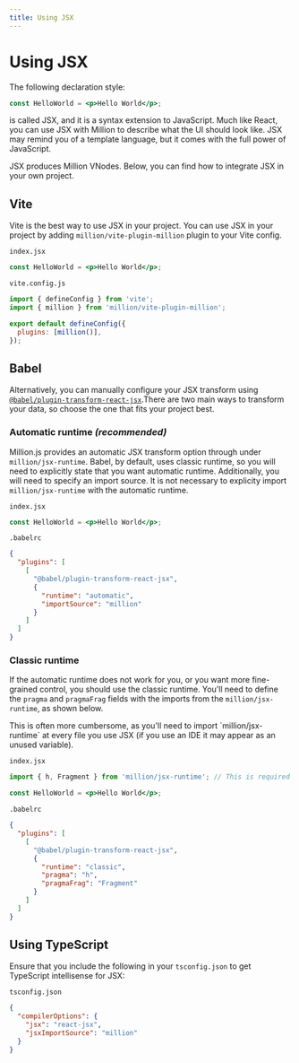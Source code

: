 ```yaml
---
title: Using JSX
---
```



# Using JSX

The following declaration style:

```jsx
const HelloWorld = <p>Hello World</p>;
```

is called JSX, and it is a syntax extension to JavaScript. Much like React, you can use JSX with Million to describe what the UI should look like. JSX may remind you of a template language, but it comes with the full power of JavaScript.

JSX produces Million VNodes. Below, you can find how to integrate JSX in your own project.

## Vite

Vite is the best way to use JSX in your project. You can use JSX in your project by adding `million/vite-plugin-million` plugin to your Vite config.

`index.jsx`

```jsx
const HelloWorld = <p>Hello World</p>;
```

`vite.config.js`

```js
import { defineConfig } from 'vite';
import { million } from 'million/vite-plugin-million';

export default defineConfig({
  plugins: [million()],
});
```

## Babel

Alternatively, you can manually configure your JSX transform using [`@babel/plugin-transform-react-jsx`](https://babeljs.io/docs/en/babel-plugin-transform-react-jsx/).There are two main ways to transform your data, so choose the one that fits your project best.

### Automatic runtime _(recommended)_

Million.js provides an automatic JSX transform option through under `million/jsx-runtime`. Babel, by default, uses classic runtime, so you will need to explicitly state that you want automatic runtime. Additionally, you will need to specify an import source. It is not necessary to explicity import `million/jsx-runtime` with the automatic runtime.

`index.jsx`

```jsx
const HelloWorld = <p>Hello World</p>;
```

`.babelrc`

```json
{
  "plugins": [
    [
      "@babel/plugin-transform-react-jsx",
      {
        "runtime": "automatic",
        "importSource": "million"
      }
    ]
  ]
}
```

### Classic runtime

If the automatic runtime does not work for you, or you want more fine-grained control, you should use the classic runtime. You'll need to define the `pragma` and `pragmaFrag` fields with the imports from the `million/jsx-runtime`, as shown below.

<Callout type="warning" emoji="⚠️">
  This is often more cumbersome, as you'll need to import `million/jsx-runtime`
  at every file you use JSX (if you use an IDE it may appear as an unused
  variable).
</Callout>

`index.jsx`

```jsx
import { h, Fragment } from 'million/jsx-runtime'; // This is required

const HelloWorld = <p>Hello World</p>;
```

`.babelrc`

```json
{
  "plugins": [
    [
      "@babel/plugin-transform-react-jsx",
      {
        "runtime": "classic",
        "pragma": "h",
        "pragmaFrag": "Fragment"
      }
    ]
  ]
}
```

## Using TypeScript

Ensure that you include the following in your `tsconfig.json` to get TypeScript intellisense for JSX:

`tsconfig.json`

```json
{
  "compilerOptions": {
    "jsx": "react-jsx",
    "jsxImportSource": "million"
  }
}
```
